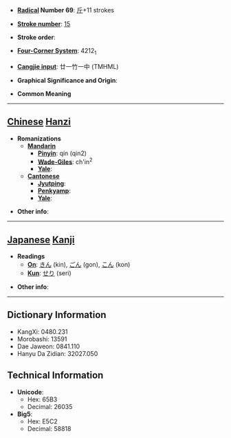 * '''[[Wiktionary:Chinese radical index| Radical]] Number 69''': [[Wiktionary:Chinese radical index 斤|斤]]+11 strokes

* '''[[Wiktionary:Chinese total strokes index|Stroke number]]''': [[Wiktionary:Chinese total strokes index 15|15]]

* '''Stroke order''': 

* '''[[Wiktionary:Chinese four corner index|Four-Corner System]]''': 4212<sub>1</sub>

* '''[[Wiktionary:Chinese Cangjie index|Cangjie input]]''': 廿一竹一中 (TMHML)

* '''Graphical Significance and Origin''': 

* '''Common Meaning'''

----

== [[Chinese]] [[Hanzi]] ==

* '''Romanizations'''
** '''[[Mandarin]]'''
*** '''[[Pinyin]]''': qín (qin2)
*** '''[[Wade-Giles]]''': ch'in<sup>2</sup>
*** '''[[Yale]]''': 
** '''[[Cantonese]]'''
*** '''[[Jyutping]]''':
*** '''[[Penkyamp]]''': 
*** '''[[Yale]]''': 

* '''Other info''': 

----

== [[Japanese]] [[Kanji]] ==

* '''Readings'''
** '''[[On]]''': [[きん]] (kin), [[ごん]] (gon), [[こん]] (kon)
** '''[[Kun]]''': [[せり]] (seri)

* '''Other info''':  

----

== Dictionary Information ==

* KangXi: 0480.231
* Morobashi: 13591
* Dae Jaweon: 0841.110
* Hanyu Da Zidian: 32027.050

== Technical Information ==

* '''Unicode''':
** Hex: 65B3
** Decimal: 26035
* '''Big5''':
** Hex: E5C2
** Decimal: 58818